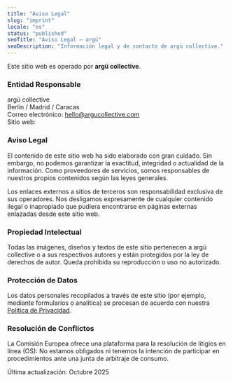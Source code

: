 ```yaml
---
title: "Aviso Legal"
slug: "imprint"
locale: "es"
status: "published"
seoTitle: "Aviso Legal — argü"
seoDescription: "Información legal y de contacto de argü collective."
---
```


<Hero title="Aviso Legal" subtitle="Información Legal" />

<section className="max-w-4xl mx-auto px-4 md:px-6 my-16 space-y-6">
  <p>
    Este sitio web es operado por <strong>argü collective</strong>.
  </p>

  <h3>Entidad Responsable</h3>
  <p>
    argü collective<br />
    Berlín / Madrid / Caracas<br />
    Correo electrónico: <a href="mailto:hello@argucollective.com">hello@argucollective.com</a><br />
    Sitio web:
  </p>

  <h3>Aviso Legal</h3>
  <p>
    El contenido de este sitio web ha sido elaborado con gran cuidado. Sin embargo, no podemos
    garantizar la exactitud, integridad o actualidad de la información. Como proveedores de
    servicios, somos responsables de nuestros propios contenidos según las leyes generales.
  </p>

  <p>
    Los enlaces externos a sitios de terceros son responsabilidad exclusiva de sus operadores.
    Nos desligamos expresamente de cualquier contenido ilegal o inapropiado que pudiera
    encontrarse en páginas externas enlazadas desde este sitio web.
  </p>

  <h3>Propiedad Intelectual</h3>
  <p>
    Todas las imágenes, diseños y textos de este sitio pertenecen a argü collective o a sus
    respectivos autores y están protegidos por la ley de derechos de autor. Queda prohibida su
    reproducción o uso no autorizado.
  </p>

  <h3>Protección de Datos</h3>
  <p>
    Los datos personales recopilados a través de este sitio (por ejemplo, mediante formularios o
    analítica) se procesan de acuerdo con nuestra
    <a href="/es/legal/privacy">Política de Privacidad</a>.
  </p>

  <h3>Resolución de Conflictos</h3>
  <p>
    La Comisión Europea ofrece una plataforma para la resolución de litigios en línea (OS):  
    No estamos obligados ni tenemos la intención de participar en procedimientos ante una junta
    de arbitraje de consumo.
  </p>

  <p className="text-sm opacity-60">
    Última actualización: Octubre 2025
  </p>
</section>
